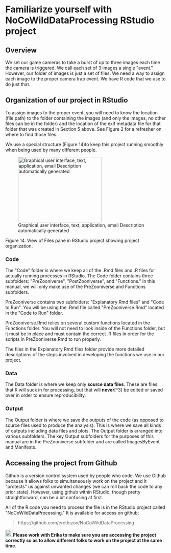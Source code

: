 # Familiarize yourself with NoCoWildDataProcessing RStudio project


## Overview

We set our game cameras to take a burst of up to three images each time
the camera is triggered. We call each set of 3 images a single
\"event.\" However, our folder of images is just a set of files. We need
a way to assign each image to the proper camera trap event. We have R
code that we use to do just that.

## Organization of our project in RStudio

To assign images to the proper event, you will need to know the location
(file path) to the folder containing the images (and only the images, no
other files can be in the folder) and the location of the exif metadata
file for that folder that was created in Section 5 above. See Figure 2
for a refresher on where to find those files.

We use a special structure (Figure 14)to keep this project running
smoothly when being used by many different people.

![Graphical user interface, text, application, email Description
automatically generated](media/image19.png){width="2.7222222222222223in"
height="2.125in"}

[]{#_Ref71040405 .anchor}Figure 14. View of Files pane in RStudio
project showing project organization.

### Code

The \"Code\" folder is where we keep all of the .Rmd files and .R files
for actually running processes in RStudio. The Code folder contains
three subfolders: \"PreZooniverse\", \"PostZooniverse\", and
\"Functions.\" In this manual, we will only make use of the
PreZooniverse and Functions subfolders.

PreZooniverse contains two subfolders: \"Explanatory Rmd files\" and
\"Code to Run\". You will be using the .Rmd file called
\"PreZooniverse.Rmd\" located in the \"Code to Run\" folder.

PreZooniverse.Rmd relies on several custom functions located in the
Functions folder. You will not need to look inside of the Functions
folder, but it must be in place and must contain the correct .R files in
order for the scripts in PreZooniverse.Rmd to run properly.

The files in the Explanatory Rmd files folder provide more detailed
descriptions of the steps involved in developing the functions we use in
our project.

### Data

The Data folder is where we keep only **source data files**. These are
files that R will suck in for processing, but that will **never**[^3] be
edited or saved over in order to ensure reproducibility.

### Output

The Output folder is where we save the outputs of the code (as opposed
to source files used to produce the analysis). This is where we save all
kinds of outputs including data files and plots. The Output folder is
arranged into various subfolders. The key Output subfolders for the
purposes of this manual are in the PreZooniverse subfolder and are
called ImagesByEvent and Manifests.

## Accessing the project from Github

Github is a version control system used by people who code. We use
Github because it allows folks to simultaneously work on the project and
it \"protects\" us against unwanted changes (we can roll back the code
to any prior state). However, using github within RStudio, though pretty
straightforward, can be a bit confusing at first.

All of the R code you need to process the file is in the RStudio project
called \"NoCoWildDataProcessing.\" It is available for access on github:

> https://github.com/erethizon/NoCoWildDataProcessing

![](media/image6.png){width="0.24605096237970253in"
height="0.22in"}**Please work with Erika to make sure you are accessing
the project correctly so as to allow different folks to work on the
project at the same time.**
